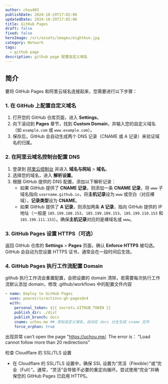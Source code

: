```yaml
---
author: chou403
publishDate: 2024-10-29T17:02:06
updatedDate: 2024-10-29T17:02:06
title: GitHub Pages
draft: false
fixed: false
heroImage: /src/assets/images/eightkun.jpg
category: Network
tags:
  - github page
description: github page 配置自定义域名
---
```


## 简介

要将 GitHub Pages 和阿里云域名连接起来，您需要进行以下步骤：

### 1. 在 GitHub 上配置自定义域名

1. 打开您的 GitHub 仓库页面，进入 **Settings**。
2. 向下滚动到 **Pages** 章节，找到 **Custom Domain**，并输入您的自定义域名（如 `example.com` 或 `www.example.com`）。
3. 保存后，GitHub 会自动生成两个 DNS 记录（CNAME 或 A 记录）来验证域名的归属。

### 2. 在阿里云域名控制台配置 DNS

1. 登录到 [阿里云控制台](https://account.aliyun.com/) 并进入 **域名与网站** > **域名**。
2. 选择您的域名，进入 **解析设置**。
3. 根据 GitHub 提供的 DNS 配置，添加以下解析记录：
   - 如果 GitHub 提供了 **CNAME 记录**，则添加一条 **CNAME 记录**，将 `www` 子域名指向 `username.github.io`，将**主机记录**设为 `www` 或空白（对应裸域），**记录类型**设为 **CNAME**。
   - 如果 GitHub 提供了 **A 记录**，则添加两条 **A 记录**，指向 GitHub 提供的 IP 地址（一般是 `185.199.108.153`、`185.199.109.153`、`185.199.110.153` 和 `185.199.111.153`）。确保**主机记录**对应的是裸域名或 `www`。

### 3. GitHub Pages 设置 HTTPS（可选）

返回 GitHub 仓库的 **Settings** > **Pages** 页面，确认 **Enforce HTTPS** 被勾选。GitHub 会自动为您设置 HTTPS 证书，通常会在一段时间后生效。

### 4. GitHub Pages 执行工作流配置 Domain

github 执行工作流会重置配置，会把设置的 domain 清除，若需要每次执行工作流默认添加 domain，修改 .github/workflows 中的配置文件内容

```yml
- name: Deploy to GitHub Pages
  uses: peaceiris/actions-gh-pages@v4
  with:
    personal_token: ${{ secrets.GITHUB_TOKEN }}
    publish_dir: ./dist
    publish_branch: docs
    cname: uchou.me ## 添加自定义域名，自动在 docs 分支生成 cname 文件
    force_orphan: true
```

出现异常 can't open the page "https://uchou.me/. The error is： "Load cannot follow more than 20 redirections"

检查 Cloudflare 的 SSL/TLS 设置

- 在 Cloudflare 的 SSL/TLS 设置中，确保 SSL 设置为“灵活（Flexible）”或“完全（Full）”。通常，“灵活”会导致不必要的重定向循环。尝试使用“完全”并确保您的 GitHub Pages 已启用 HTTPS。

